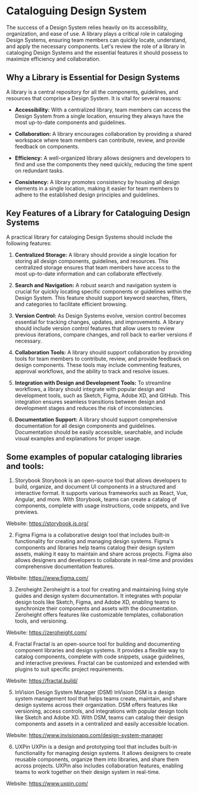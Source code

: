 # Cataloguing Design System

The success of a Design System relies heavily on its accessibility, organization, and ease of use.
A library plays a critical role in cataloging Design Systems, ensuring team members can quickly locate, understand, and apply the necessary components.
Let's review the role of a library in cataloging Design Systems and the essential features it should possess to maximize efficiency and collaboration.

## Why a Library is Essential for Design Systems

A library is a central repository for all the components, guidelines, and resources that comprise a Design System. It is vital for several reasons:

- **Accessibility:** With a centralized library, team members can access the Design System from a single location, ensuring they always have the most up-to-date components and guidelines.

- **Collaboration:** A library encourages collaboration by providing a shared workspace where team members can contribute, review, and provide feedback on components.

- **Efficiency:** A well-organized library allows designers and developers to find and use the components they need quickly, reducing the time spent on redundant tasks.

- **Consistency:** A library promotes consistency by housing all design elements in a single location, making it easier for team members to adhere to the established design principles and guidelines.

## Key Features of a Library for Cataloguing Design Systems

A practical library for cataloging Design Systems should include the following features:

1. **Centralized Storage:** A library should provide a single location for storing all design components, guidelines, and resources. This centralized storage ensures that team members have access to the most up-to-date information and can collaborate effectively.

2. **Search and Navigation:** A robust search and navigation system is crucial for quickly locating specific components or guidelines within the Design System. This feature should support keyword searches, filters, and categories to facilitate efficient browsing.

3. **Version Control:** As Design Systems evolve, version control becomes essential for tracking changes, updates, and improvements. A library should include version control features that allow users to review previous iterations, compare changes, and roll back to earlier versions if necessary.

4. **Collaboration Tools:** A library should support collaboration by providing tools for team members to contribute, review, and provide feedback on design components. These tools may include commenting features, approval workflows, and the ability to track and resolve issues.

5. **Integration with Design and Development Tools:** To streamline workflows, a library should integrate with popular design and development tools, such as Sketch, Figma, Adobe XD, and GitHub. This integration ensures seamless transitions between design and development stages and reduces the risk of inconsistencies.

6. **Documentation Support:** A library should support comprehensive documentation for all design components and guidelines. Documentation should be easily accessible, searchable, and include visual examples and explanations for proper usage.

## Some examples of popular cataloging libraries and tools:

1. Storybook
   Storybook is an open-source tool that allows developers to build, organize, and document UI components in a structured and interactive format. It supports various frameworks such as React, Vue, Angular, and more. With Storybook, teams can create a catalog of components, complete with usage instructions, code snippets, and live previews.

Website: https://storybook.js.org/

2. Figma
   Figma is a collaborative design tool that includes built-in functionality for creating and managing design systems. Figma's components and libraries help teams catalog their design system assets, making it easy to maintain and share across projects. Figma also allows designers and developers to collaborate in real-time and provides comprehensive documentation features.

Website: https://www.figma.com/

3. Zeroheight
   Zeroheight is a tool for creating and maintaining living style guides and design system documentation. It integrates with popular design tools like Sketch, Figma, and Adobe XD, enabling teams to synchronize their components and assets with the documentation. Zeroheight offers features like customizable templates, collaboration tools, and versioning.

Website: https://zeroheight.com/

4. Fractal
   Fractal is an open-source tool for building and documenting component libraries and design systems. It provides a flexible way to catalog components, complete with code snippets, usage guidelines, and interactive previews. Fractal can be customized and extended with plugins to suit specific project requirements.

Website: https://fractal.build/

5. InVision Design System Manager (DSM)
   InVision DSM is a design system management tool that helps teams create, maintain, and share design systems across their organization. DSM offers features like versioning, access controls, and integrations with popular design tools like Sketch and Adobe XD. With DSM, teams can catalog their design components and assets in a centralized and easily accessible location.

Website: https://www.invisionapp.com/design-system-manager

6. UXPin
   UXPin is a design and prototyping tool that includes built-in functionality for managing design systems. It allows designers to create reusable components, organize them into libraries, and share them across projects. UXPin also includes collaboration features, enabling teams to work together on their design system in real-time.

Website: https://www.uxpin.com/
